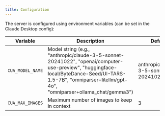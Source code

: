 ```yaml
---
title: Configuration
---
```


The server is configured using environment variables (can be set in the Claude Desktop config):

| Variable | Description | Default |
|----------|-------------|---------|
| `CUA_MODEL_NAME` | Model string (e.g., "anthropic/claude-3-5-sonnet-20241022", "openai/computer-use-preview", "huggingface-local/ByteDance-Seed/UI-TARS-1.5-7B", "omniparser+litellm/gpt-4o", "omniparser+ollama_chat/gemma3") | anthropic/claude-3-5-sonnet-20241022 |
| `CUA_MAX_IMAGES` | Maximum number of images to keep in context | 3 |
